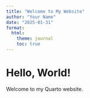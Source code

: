 ```yaml
---
title: "Welcome to My Website"
author: "Your Name"
date: "2025-01-31"
format:
  html:
    theme: journal
    toc: true
---
```

# Hello, World!  
Welcome to my Quarto website.  